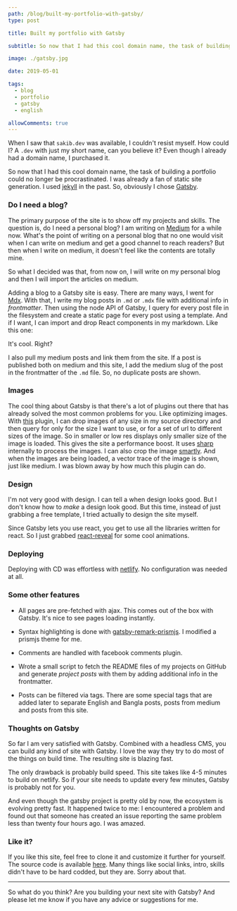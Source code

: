 ```yaml
---
path: /blog/built-my-portfolio-with-gatsby/
type: post

title: Built my portfolio with Gatsby

subtitle: So now that I had this cool domain name, the task of building a portfolio could no longer be procrastinated. I was already a fan of static site generation. So, obviously I chose Gatsby to build the site.

image: ./gatsby.jpg

date: 2019-05-01

tags:
  - blog
  - portfolio
  - gatsby
  - english

allowComments: true
---
```



When I saw that `sakib.dev` was available, I couldn't resist myself. How could I? A `.dev` with just my short name, can you believe it? Even though I already had a domain name, I purchased it.

So now that I had this cool domain name, the task of building a portfolio could no longer be procrastinated. I was already a fan of static site generation. I used [jekyll](https://jekyllrb.com/) in the past. So, obviously I chose [Gatsby](https://www.gatsbyjs.org/).

### Do I need a blog?

The primary purpose of the site is to show off my projects and skills. The question is, do I need a personal blog? I am writing on [Medium](https://medium.com/@sjsakib) for a while now. What's the point of writing on a personal blog that no one would visit when I can write on medium and get a good channel to reach readers? But then when I write on medium, it doesn't feel like the contents are totally mine.

So what I decided was that, from now on, I will write on my personal blog and then I will import the articles on medium.

Adding a blog to a Gatsby site is easy. There are many ways, I went for [Mdx](https://github.com/ChristopherBiscardi/gatsby-mdx). With that, I write my blog posts in `.md` or `.mdx` file with additional info in _frontmatter_. Then using the node API of Gatsby, I query for every post file in the filesystem and create a static page for every post using a template. And if I want, I can import and drop React components in my markdown. Like this one:

<Tree />

It's cool. Right?

I also pull my medium posts and link them from the site. If a post is published both on medium and this site, I add the medium slug of the post in the frontmatter of the `.md` file. So, no duplicate posts are shown.

### Images

The cool thing about Gatsby is that there's a lot of plugins out there that has already solved the most common problems for you. Like optimizing images. With [this](https://www.gatsbyjs.org/packages/gatsby-remark-images/) plugin, I can drop images of any size in my source directory and then query for only for the size I want to use, or for a set of url to different sizes of the image. So in smaller or low res displays only smaller size of the image is loaded. This gives the site a performance boost. It uses [sharp](https://github.com/lovell/sharp) internally to process the images. I can also crop the image [smartly](http://sharp.pixelplumbing.com/en/stable/api-resize/). And when the images are being loaded, a vector trace of the image is shown, just like medium. I was blown away by how much this plugin can do.

### Design

I'm not very good with design. I can tell a when design looks good. But I don't know how to _make_ a design look good. But this time, instead of just grabbing a free template, I tried actually to design the site myself.

Since Gatsby lets you use react, you get to use all the libraries written for react. So I just grabbed [react-reveal](https://www.react-reveal.com/) for some cool animations.

### Deploying

Deploying with CD was effortless with [netlify](https://www.netlify.com/). No configuration was needed at all.

### Some other features

- All pages are pre-fetched with ajax. This comes out of the box with Gatsby. It's nice to see pages loading instantly.

- Syntax highlighting is done with [gatsby-remark-prismjs](https://www.gatsbyjs.org/packages/gatsby-remark-prismjs/). I modified a prismjs theme for me.

- Comments are handled with facebook comments plugin.

- Wrote a small script to fetch the README files of my projects on GitHub and generate _project posts_ with them by adding additional info in the frontmatter.

- Posts can be filtered via tags. There are some special tags that are added later to separate English and Bangla posts, posts from medium and posts from this site.

### Thoughts on Gatsby

So far I am very satisfied with Gatsby. Combined with a headless CMS, you can build any kind of site with Gatsby. I love the way they try to do most of the things on build time. The resulting site is blazing fast. 

The only drawback is probably build speed. This site takes like 4-5 minutes to build on netlify. So if your site needs to update every few minutes, Gatsby is probably not for you.

And even though the gatsby project is pretty old by now, the ecosystem is evolving pretty fast. It happened twice to me: I encountered a problem and found out that someone has created an issue reporting the same problem less than twenty four hours ago. I was amazed.

### Like it?

If you like this site, feel free to clone it and customize it further for yourself. The source code is available [here](https://github.com/sjsakib/blog). Many things like social links, intro, skills didn't have to be hard codded, but they are. Sorry about that.

---

So what do you think? Are you building your next site with Gatsby? And please let me know if you have any advice or suggestions for me.

